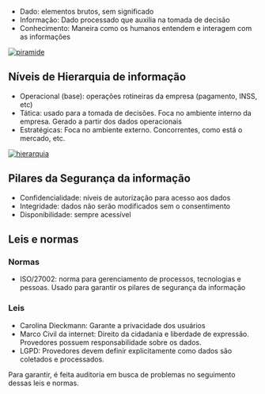 
* Dado: elementos brutos, sem significado
* Informação: Dado processado que auxilia na tomada de decisão
* Conhecimento: Maneira como os humanos entendem e interagem com as informações

[![piramide](/image/dia-292/conhecimento.png)](https://www.researchgate.net/publication/324957309/figure/fig1/AS:622732219793409@1525482339739/Figura-1-A-hierarquia-Dados-Informacao-Conhecimento.png)


## Níveis de Hierarquia de informação

* Operacional (base): operações rotineiras da empresa (pagamento, INSS, etc)
* Tática: usado para a tomada de decisões. Foca no ambiente interno da empresa. Gerado a partir dos dados operacionais
* Estratégicas: Foca no ambiente externo. Concorrentes, como está o mercado, etc.

[![hierarquia](/image/dia-292/hierarquia.webp)](https://www.pontotel.com.br/local/wp-content/uploads/2025/04/hierarquia-de-cargos-quais-sao-os-niveis-hierarquicos-de-cargos-1024x572.webp)

## Pilares da Segurança da informação

* Confidencialidade: níveis de autorização para acesso aos dados
* Integridade: dados não serão modificados sem o consentimento
* Disponibilidade: sempre acessível

## Leis e normas

### Normas
* ISO/27002: norma para gerenciamento de processos, tecnologias e pessoas. Usado para garantir os pilares de segurança da informação


### Leis
* Carolina Dieckmann: Garante a privacidade dos usuários
* Marco Civil da internet: Direito da cidadania e liberdade de expressão. Provedores possuem responsabilidade sobre os dados.
* LGPD: Provedores devem definir explicitamente como dados são coletados e processados.


Para garantir, é feita auditoria em busca de problemas no seguimento dessas leis e normas.